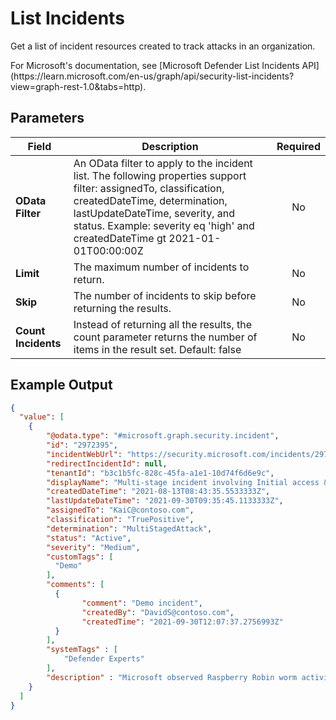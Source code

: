 
# List Incidents

Get a list of incident resources created to track attacks in an organization.

<Callout type="info">
    For Microsoft's documentation, see [Microsoft Defender List Incidents API](https://learn.microsoft.com/en-us/graph/api/security-list-incidents?view=graph-rest-1.0&tabs=http).
</Callout>

## Parameters

| Field           | Description                                                                                                      | Required |
| --------------- | ---------------------------------------------------------------------------------------------------------------- | :------: |
| **OData Filter** | An OData filter to apply to the incident list. The following properties support filter: assignedTo, classification, createdDateTime, determination, lastUpdateDateTime, severity, and status. Example: severity eq 'high' and createdDateTime gt 2021-01-01T00:00:00Z |    No    |
| **Limit**       | The maximum number of incidents to return.                                                                      |    No    |
| **Skip**        | The number of incidents to skip before returning the results.                                                   |    No    |
| **Count Incidents** | Instead of returning all the results, the count parameter returns the number of items in the result set. Default: false |    No    |

## Example Output

```json
{
  "value": [
    {
        "@odata.type": "#microsoft.graph.security.incident",
        "id": "2972395",
        "incidentWebUrl": "https://security.microsoft.com/incidents/2972395?tid=12f988bf-16f1-11af-11ab-1d7cd011db47",
        "redirectIncidentId": null,
        "tenantId": "b3c1b5fc-828c-45fa-a1e1-10d74f6d6e9c",
        "displayName": "Multi-stage incident involving Initial access & Command and control on multiple endpoints reported by multiple sources",
        "createdDateTime": "2021-08-13T08:43:35.5533333Z",
        "lastUpdateDateTime": "2021-09-30T09:35:45.1133333Z",
        "assignedTo": "KaiC@contoso.com",
        "classification": "TruePositive",
        "determination": "MultiStagedAttack",
        "status": "Active",
        "severity": "Medium",
        "customTags": [
          "Demo"
        ],
        "comments": [
          {
		        "comment": "Demo incident",
		        "createdBy": "DavidS@contoso.com",
		        "createdTime": "2021-09-30T12:07:37.2756993Z"
          }
        ],
        "systemTags" : [
            "Defender Experts"
        ],
        "description" : "Microsoft observed Raspberry Robin worm activity spreading through infected USB on multiple devices in your environment. From available intel, these infections could be a potential precursor activity to ransomware deployment. ..."
    }
  ]
}
